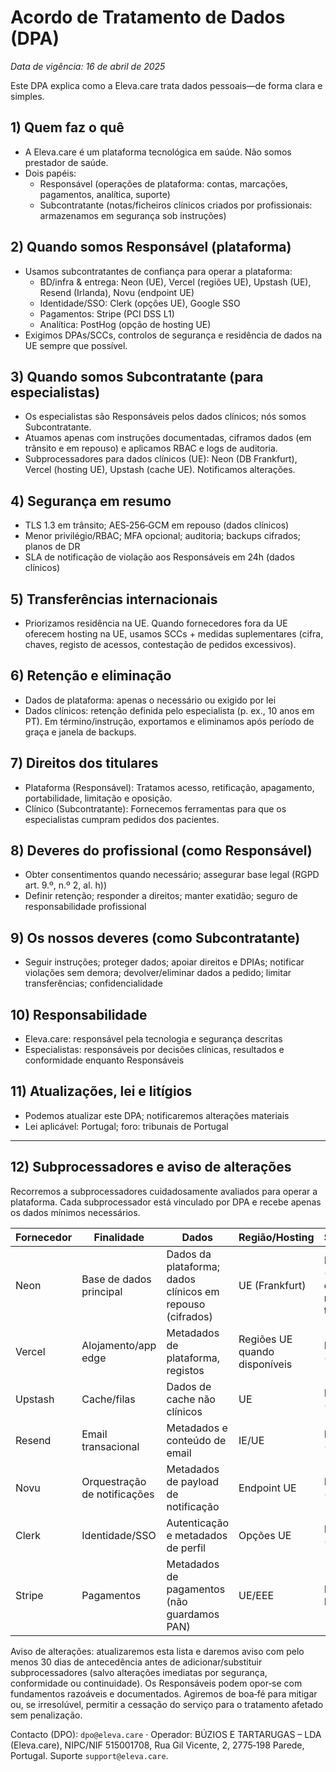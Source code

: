 # Acordo de Tratamento de Dados (DPA)

_Data de vigência: 16 de abril de 2025_

Este DPA explica como a Eleva.care trata dados pessoais—de forma clara e simples.

## 1) Quem faz o quê

- A Eleva.care é um plataforma tecnológica em saúde. Não somos prestador de saúde.
- Dois papéis:
  - Responsável (operações de plataforma: contas, marcações, pagamentos, analítica, suporte)
  - Subcontratante (notas/ficheiros clínicos criados por profissionais: armazenamos em segurança sob instruções)

## 2) Quando somos Responsável (plataforma)

- Usamos subcontratantes de confiança para operar a plataforma:
  - BD/infra & entrega: Neon (UE), Vercel (regiões UE), Upstash (UE), Resend (Irlanda), Novu (endpoint UE)
  - Identidade/SSO: Clerk (opções UE), Google SSO
  - Pagamentos: Stripe (PCI DSS L1)
  - Analítica: PostHog (opção de hosting UE)
- Exigimos DPAs/SCCs, controlos de segurança e residência de dados na UE sempre que possível.

## 3) Quando somos Subcontratante (para especialistas)

- Os especialistas são Responsáveis pelos dados clínicos; nós somos Subcontratante.
- Atuamos apenas com instruções documentadas, ciframos dados (em trânsito e em repouso) e aplicamos RBAC e logs de auditoria.
- Subprocessadores para dados clínicos (UE): Neon (DB Frankfurt), Vercel (hosting UE), Upstash (cache UE). Notificamos alterações.

## 4) Segurança em resumo

- TLS 1.3 em trânsito; AES‑256‑GCM em repouso (dados clínicos)
- Menor privilégio/RBAC; MFA opcional; auditoria; backups cifrados; planos de DR
- SLA de notificação de violação aos Responsáveis em 24h (dados clínicos)

## 5) Transferências internacionais

- Priorizamos residência na UE. Quando fornecedores fora da UE oferecem hosting na UE, usamos SCCs + medidas suplementares (cifra, chaves, registo de acessos, contestação de pedidos excessivos).

## 6) Retenção e eliminação

- Dados de plataforma: apenas o necessário ou exigido por lei
- Dados clínicos: retenção definida pelo especialista (p. ex., 10 anos em PT). Em término/instrução, exportamos e eliminamos após período de graça e janela de backups.

## 7) Direitos dos titulares

- Plataforma (Responsável): Tratamos acesso, retificação, apagamento, portabilidade, limitação e oposição.
- Clínico (Subcontratante): Fornecemos ferramentas para que os especialistas cumpram pedidos dos pacientes.

## 8) Deveres do profissional (como Responsável)

- Obter consentimentos quando necessário; assegurar base legal (RGPD art. 9.º, n.º 2, al. h))
- Definir retenção; responder a direitos; manter exatidão; seguro de responsabilidade profissional

## 9) Os nossos deveres (como Subcontratante)

- Seguir instruções; proteger dados; apoiar direitos e DPIAs; notificar violações sem demora; devolver/eliminar dados a pedido; limitar transferências; confidencialidade

## 10) Responsabilidade

- Eleva.care: responsável pela tecnologia e segurança descritas
- Especialistas: responsáveis por decisões clínicas, resultados e conformidade enquanto Responsáveis

## 11) Atualizações, lei e litígios

- Podemos atualizar este DPA; notificaremos alterações materiais
- Lei aplicável: Portugal; foro: tribunais de Portugal

---

## 12) Subprocessadores e aviso de alterações

Recorremos a subprocessadores cuidadosamente avaliados para operar a plataforma. Cada subprocessador está vinculado por DPA e recebe apenas os dados mínimos necessários.

| Fornecedor | Finalidade                   | Dados                                                     | Região/Hosting                | Salvaguardas                                           |
| ---------- | ---------------------------- | --------------------------------------------------------- | ----------------------------- | ------------------------------------------------------ |
| Neon       | Base de dados principal      | Dados da plataforma; dados clínicos em repouso (cifrados) | UE (Frankfurt)                | DPA, SCCs (se aplicável), cifra em repouso/em trânsito |
| Vercel     | Alojamento/app edge          | Metadados de plataforma, registos                         | Regiões UE quando disponíveis | DPA, SCCs (se aplicável)                               |
| Upstash    | Cache/filas                  | Dados de cache não clínicos                               | UE                            | DPA, SCCs (se aplicável)                               |
| Resend     | Email transacional           | Metadados e conteúdo de email                             | IE/UE                         | DPA, SCCs (se aplicável)                               |
| Novu       | Orquestração de notificações | Metadados de payload de notificação                       | Endpoint UE                   | DPA, SCCs (se aplicável)                               |
| Clerk      | Identidade/SSO               | Autenticação e metadados de perfil                        | Opções UE                     | DPA, SCCs (se aplicável)                               |
| Stripe     | Pagamentos                   | Metadados de pagamentos (não guardamos PAN)               | UE/EEE                        | PCI DSS L1, DPA, SCCs                                  |

Aviso de alterações: atualizaremos esta lista e daremos aviso com pelo menos 30 dias de antecedência antes de adicionar/substituir subprocessadores (salvo alterações imediatas por segurança, conformidade ou continuidade). Os Responsáveis podem opor‑se com fundamentos razoáveis e documentados. Agiremos de boa‑fé para mitigar ou, se irresolúvel, permitir a cessação do serviço para o tratamento afetado sem penalização.

Contacto (DPO): `dpo@eleva.care` · Operador: BÚZIOS E TARTARUGAS – LDA (Eleva.care), NIPC/NIF 515001708, Rua Gil Vicente, 2, 2775‑198 Parede, Portugal. Suporte `support@eleva.care`.
